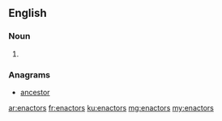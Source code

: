 ==English==

===Noun===
{{head|en|noun plural form}}

# {{plural of|enactor|lang=en}}

===Anagrams===
* [[ancestor#English|ancestor]]

[[ar:enactors]]
[[fr:enactors]]
[[ku:enactors]]
[[mg:enactors]]
[[my:enactors]]